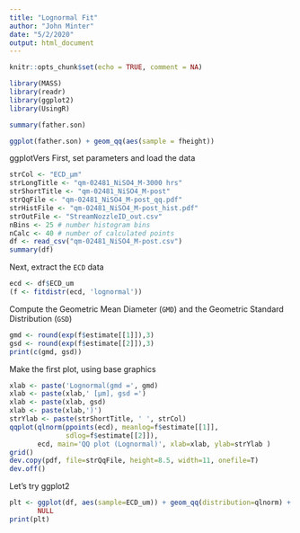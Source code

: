 ```yaml
---
title: "Lognormal Fit"
author: "John Minter"
date: "5/2/2020"
output: html_document
---
```


```r
knitr::opts_chunk$set(echo = TRUE, comment = NA)
```

```r
library(MASS)
library(readr)
library(ggplot2)
library(UsingR)
```

```r
summary(father.son)

```
```r
ggplot(father.son) + geom_qq(aes(sample = fheight))
```







ggplotVers
First, set parameters and load the data

```r
strCol <- "ECD_µm"
strLongTitle <- "qm-02481_NiSO4_M-3000 hrs"
strShortTitle <- "qm-02481_NiSO4_M-post"
strQqFile <- "qm-02481_NiSO4_M-post_qq.pdf"
strHistFile <- "qm-02481_NiSO4_M-post_hist.pdf"
strOutFile <- "StreamNozzleID_out.csv"
nBins <- 25 # number histogram bins
nCalc <- 40 # number of calculated points
df <- read_csv("qm-02481_NiSO4_M-post.csv")
summary(df)
```

Next, extract the `ECD` data

```r
ecd <- df$ECD_um
(f <- fitdistr(ecd, 'lognormal'))
```

Compute the Geometric Mean Diameter (`GMD`) and the
Geometric Standard Distribution (`GSD`)

```r
gmd <- round(exp(f$estimate[[1]]),3)
gsd <- round(exp(f$estimate[[2]]),3)
print(c(gmd, gsd))
```

Make the first plot, using base graphics

```r
xlab <- paste('Lognormal(gmd =', gmd)
xlab <- paste(xlab,' [µm], gsd =')
xlab <- paste(xlab, gsd)
xlab <- paste(xlab,')')
strYlab <- paste(strShortTitle, ' ', strCol)
qqplot(qlnorm(ppoints(ecd), meanlog=f$estimate[[1]],
              sdlog=f$estimate[[2]]),
       ecd, main='QQ plot (Lognormal)', xlab=xlab, ylab=strYlab )
grid()
dev.copy(pdf, file=strQqFile, height=8.5, width=11, onefile=T)
dev.off()
```

Let's try ggplot2

```r
plt <- ggplot(df, aes(sample=ECD_um)) + geom_qq(distribution=qlnorm) +
       NULL
print(plt)
```

